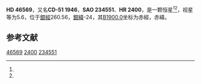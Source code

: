 {{Starbox begin
| name = HD 46569
}}
{{Starbox observe
| epoch = [[J2000.0|J2000.0]]
| constell = {{星座名待查}}<ref name=SIMBAD>{{cite web
 | url=http://simbad.u-strasbg.fr/simbad/sim-id?Ident=HR+2400
 | title =Pulsating variable Star
 | publisher=Centre de Données astronomiques de Strasbourg
 | work=SIMBAD
 | accessdate=2012-07-13}}</ref><ref name=DATA>{{cite web
 | url=http://vizier.u-strasbg.fr/viz-bin/VizieR-5?-out.add=.&-source=5050&-corr=PK=HR&-out.max=9999&HR=2400
 | title=VizieR Detailed Page
 | accessdate=2012-07-13
 | archive-date=2016-03-04
 | archive-url=https://web.archive.org/web/20160304235239/http://vizier.u-strasbg.fr/viz-bin/VizieR-5?-out.add=.&-source=5050&-corr=PK=HR&-out.max=9999&HR=2400
 | dead-url=no
 }}</ref>
| 星官 = 
| ra = {{RA|6|31|18.3}}<ref name=SIMBAD /><ref name=DATA />
| dec = {{DEC|-51|49|34}}<ref name=SIMBAD /><ref name=DATA />
| appmag_v = 5.6<ref name=SIMBAD /><ref name=DATA />
}}
{{Starbox character
| class = F8V<ref name=SIMBAD /><ref name=DATA />
| b-v = 0.54<ref name=SIMBAD /><ref name=DATA />
| u-b = 0.04<ref name=SIMBAD /><ref name=DATA />
| r-i = <ref name=SIMBAD /><ref name=DATA />
| variable = 
}}
{{Starbox astrometry
| radial_v = 0.04
| prop_mo_ra = 16
| parallax = 
| p_error = 
}}
{{Starbox catalog
| names =CD-51 1946，[[SAO星表|SAO]] 234551，[[HD星表|HD]] 46569，[[HR星表|HR]] 2400}}
{{Starbox reference |Simbad=HR+2400}}
{{Starbox end}}

'''HD 46569'''，又名'''CD-51 1946'''，'''SAO 234551'''、'''HR 2400'''，是一颗恒星<ref name=SIMBAD /><ref name=DATA />，视星等为5.6，位于[[銀道座標系|銀經]]260.56，[[銀道座標系|銀緯]]-24，其[[B1900.0|B1900.0]]坐标为赤經{{RA|6|28|58.1}}，赤緯{{DEC|-51|-24|21}}。

== 参考文献 ==
{{reflist}}

{{star-stub}}

[[Category:HD和HDE天體|46569]]
[[Category:HR天體|2400]]
[[Category:SAO天體|234551]]
